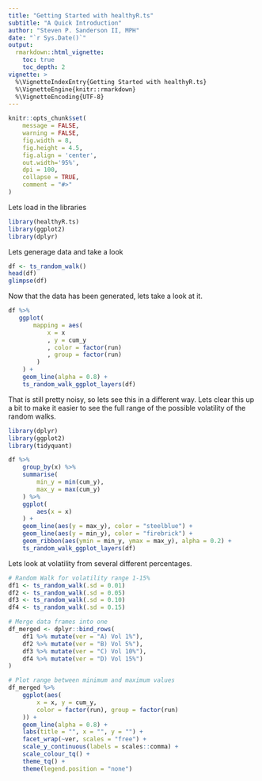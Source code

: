 ```yaml
---
title: "Getting Started with healthyR.ts"
subtitle: "A Quick Introduction"
author: "Steven P. Sanderson II, MPH"
date: "`r Sys.Date()`"
output: 
  rmarkdown::html_vignette:
    toc: true
    toc_depth: 2
vignette: >
  %\VignetteIndexEntry{Getting Started with healthyR.ts}
  %\VignetteEngine{knitr::rmarkdown}
  %\VignetteEncoding{UTF-8}
---
```


```r
knitr::opts_chunk$set(
    message = FALSE,
    warning = FALSE,
    fig.width = 8, 
    fig.height = 4.5,
    fig.align = 'center',
    out.width='95%', 
    dpi = 100,
    collapse = TRUE,
    comment = "#>"
)
```

Lets load in the libraries
```r
library(healthyR.ts)
library(ggplot2)
library(dplyr)
```

Lets generage data and take a look
```r
df <- ts_random_walk()
head(df)
glimpse(df)
```

Now that the data has been generated, lets take a look at it.

```r
df %>%
   ggplot(
       mapping = aes(
           x = x
           , y = cum_y
           , color = factor(run)
           , group = factor(run)
        )
    ) +
    geom_line(alpha = 0.8) +
    ts_random_walk_ggplot_layers(df)
```

That is still pretty noisy, so lets see this in a different way. Lets clear this up a bit 
to make it easier to see the full range of the possible volatility of the random walks.

```r
library(dplyr)
library(ggplot2)
library(tidyquant)

df %>%
    group_by(x) %>%
    summarise(
        min_y = min(cum_y),
        max_y = max(cum_y)
    ) %>%
    ggplot(
        aes(x = x)
    ) +
    geom_line(aes(y = max_y), color = "steelblue") +
    geom_line(aes(y = min_y), color = "firebrick") +
    geom_ribbon(aes(ymin = min_y, ymax = max_y), alpha = 0.2) +
    ts_random_walk_ggplot_layers(df)
```

Lets look at volatility from several different percentages.

```r

# Random Walk for volatility range 1-15%
df1 <- ts_random_walk(.sd = 0.01)
df2 <- ts_random_walk(.sd = 0.05)
df3 <- ts_random_walk(.sd = 0.10)
df4 <- ts_random_walk(.sd = 0.15)

# Merge data frames into one
df_merged <- dplyr::bind_rows(
    df1 %>% mutate(ver = "A) Vol 1%"),
    df2 %>% mutate(ver = "B) Vol 5%"),
    df3 %>% mutate(ver = "C) Vol 10%"),
    df4 %>% mutate(ver = "D) Vol 15%")
)

# Plot range between minimum and maximum values
df_merged %>%
    ggplot(aes(
        x = x, y = cum_y,
        color = factor(run), group = factor(run)
    )) +
    geom_line(alpha = 0.8) +
    labs(title = "", x = "", y = "") +
    facet_wrap(~ver, scales = "free") +
    scale_y_continuous(labels = scales::comma) +
    scale_colour_tq() +
    theme_tq() +
    theme(legend.position = "none")
```
